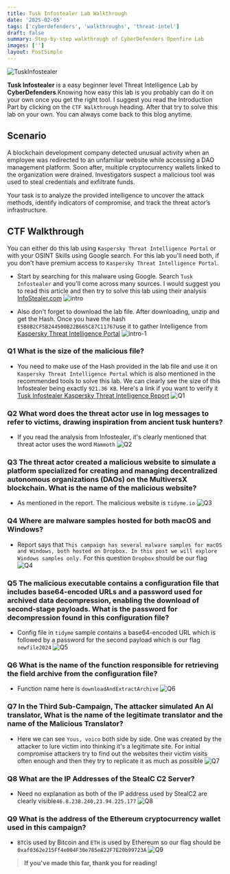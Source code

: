```yaml
---
title: Tusk Infostealer Lab Walkthrough
date: '2025-02-05'
tags: ['cyberdefenders', 'walkthroughs', 'threat-intel']
draft: false
summary: Step-by-step walkthrough of CyberDefenders Openfire Lab
images: ['']
layout: PostSimple
---
```


![TuskInfostealer](/static/images/TuskInfostealer/background.png)

<TOCInline toc={props.toc} exclude="Overview" toHeading={4} />

**Tusk Infostealer** is a easy beginner level Threat Intelligence Lab by **CyberDefenders**.Knowing how easy this lab is you probably can do it on your own once you get the right tool. I suggest you read the Introduction Part by clicking on the `CTF Walkthrough` heading. After that try to solve this lab on your own. You can always come back to this blog anytime.

## Scenario

A blockchain development company detected unusual activity when an employee was redirected to an unfamiliar website while accessing a DAO management platform. Soon after, multiple cryptocurrency wallets linked to the organization were drained. Investigators suspect a malicious tool was used to steal credentials and exfiltrate funds.

Your task is to analyze the provided intelligence to uncover the attack methods, identify indicators of compromise, and track the threat actor’s infrastructure.

## CTF Walkthrough

You can either do this lab using `Kaspersky Threat Intelligence Portal` or with your OSINT Skills using Google search. For this lab you'll need both, if you don't have premium access to `Kaspersky Threat Intelligence Portal`. 

- Start by searching for this malware using Google. Search `Tusk Infostealer` and you'll come across many sources. I would suggest you to read this article and then try to solve this lab using their analysis [InfoStealer.com](https://www.infostealers.com/article/tusk-unraveling-a-complex-infostealer-campaign/) ![intro](/static/images/TuskInfostealer/intro.png)

- Also don't forget to download the lab file. After downloading, unzip and get the Hash. Once you have the hash `E5B8B2CF5B244500B22B665C87C11767`use it to gather Intelligence from [Kaspersky Threat Intelligence Portal](https://opentip.kaspersky.com/) ![intro-1](/static/images/TuskInfostealer/intro-1.png)

### Q1 What is the size of the malicious file?

- You need to make use of the Hash provided in the lab file and use it on `Kaspersky Threat Intelligence Portal` which is also mentioned in the recommended tools to solve this lab. We can clearly see the size of this Infostealer being exactly `921.36 KB`. Here's a link if you want to verify it [Tusk Infostealer Kaspersky Threat Intelligence Report](https://opentip.kaspersky.com/E5B8B2CF5B244500B22B665C87C11767/results?tab=lookup)  ![Q1](/static/images/TuskInfostealer/Q1.png)

###  Q2 What word does the threat actor use in log messages to refer to victims, drawing inspiration from ancient tusk hunters?

- If you read the analysis from Infostealer, it's clearly mentioned that threat actor uses the word `Mammoth`  ![Q2](/static/images/TuskInfostealer/Q2.png)

###  Q3 The threat actor created a malicious website to simulate a platform specialized for creating and managing decentralized autonomous organizations (DAOs) on the MultiversX blockchain. What is the name of the malicious website?

- As mentioned in the report. The malicious website is `tidyme.io` ![Q3](/static/images/TuskInfostealer/Q3.png)

### Q4 Where are malware samples hosted for both macOS and Windows?

-  Report says that `This campaign has several malware samples for macOS and Windows, both hosted on Dropbox. In this post we will explore Windows samples only.` For this question `Dropbox` should be our flag  ![Q4](/static/images/TuskInfostealer/Q4.png)

### Q5 The malicious executable contains a configuration file that includes base64-encoded URLs and a password used for archived data decompression, enabling the download of second-stage payloads. What is the password for decompression found in this configuration file?

- Config file in `tidyme` sample contains a base64-encoded URL which is followed by a password for the second payload which is our flag `newfile2024` ![Q5](/static/images/TuskInfostealer/Q5.png)


### Q6 What is the name of the function responsible for retrieving the field archive from the configuration file?

- Function name here is `downloadAndExtractArchive` ![Q6](/static/images/TuskInfostealer/Q6.png)

### Q7 In the Third Sub-Campaign, The attacker simulated An AI translator, What is the name of the legitimate translator and the name of the Malicious Translator?

- Here we can see `Yous, voico` both side by side. One was created by the attacker to lure victim into thinking it's a legitimate site. For initial compromise attackers try to find out the websites their victim visits often enough and then they try to replicate it as much as possible ![Q7](/static/images/TuskInfostealer/Q7.png)

### Q8 What are the IP Addresses of the StealC C2 Server?

- Need no explanation as both of the IP address used by StealC2 are clearly visible`46.8.238.240,23.94.225.177` ![Q8](/static/images/TuskInfostealer/Q8.png)

### Q9 What is the address of the Ethereum cryptocurrency wallet used in this campaign?

- `BTC`is used by Bitcoin and `ETH` is used by Ethereum so our flag should be `0xaf0362e215Ff4e004F30e785e822F7E20b99723A` ![Q9](/static/images/TuskInfostealer/Q9.png)

> **If you've made this far, thank you for reading!**